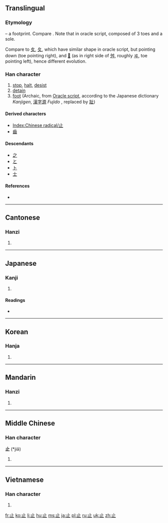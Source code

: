 {{also|只}}
==Translingual==
{{stroke order|type=animate}}
===Etymology===
{{liushu|p}} – a footprint. Compare {{term|手||hand|sc=Hani}}. Note that in oracle script, composed of 3 toes and a sole.

Compare to [[夊]], [[夂]], which have similar shape in oracle script, but pointing down (toe pointing right), and [[𡕒]] (as in right side of [[舛]], roughly [[ヰ]], toe pointing left), hence different evolution.

{{Han etyl}}

===Han character===
{{Han char|rn=77|rad=止|as=00|sn=4|four=2110<sub>0</sub>|canj=卜中一 (YLM)}}

# [[stop]], [[halt]], [[desist]]
# [[detain]]
# [[foot]] (Archaic, from [[w:Oracle script|Oracle script]], according to the Japanese dictionary ''Kanjigen'', [[漢字源]] ''Fujido''<!--capital editor-->, replaced by [[趾]])

====Derived characters====
* [[Index:Chinese radical/止]]
* [[齒]]

====Descendants====
* [[之]]
* [[と]]
* [[ト]]
* [[士]] {{qualifier|as component, as in [[志]]}}

====References====
* {{Han ref|kx=0573.240|dkj=16253|dj=0961.230|hdz=21435.030|uh=6B62|ud=27490|bh=A4EE|bd=42222}}

----

==Cantonese==

===Hanzi===
{{yue-hanzi|jyut=|y=ji2}}

# {{defn|lang=yue|sort=止00}}

----

==Japanese==

===Kanji===
{{ja-kanji|grade=2|rs=止00}}

# {{defn|lang=ja|sort=止00}}

====Readings====
* {{ja-readings|on=[[し]] (shi)|kun=[[とまる]] (tomaru), [[あし]] (ashi), [[とめる]] (tomeru),[[やめる]] (yameru)}}

----

==Korean==

===Hanja===
{{ko-hanja|hangeul=지|eumhun=그칠|rv=ji|mr=chi|y=ci}}

# {{defn|lang=ko|sort=止00}}

----

==Mandarin==

===Hanzi===
{{cmn-hanzi|pin=[[zhǐ]] ([[zhi3]])|wg=chih<sup>3</sup>}}

# {{defn|lang=cmn|sort=止00}}

----

==Middle Chinese==

===Han character===
'''止''' (*jiə̌)<!--asterisk signifies that this is a reconstructed pronunciation-->

# {{defn|lang=zhx-mid|sort=止00}}

----

==Vietnamese==

===Han character===
{{vi-hantu|[[chỉ]]|rs=止00}}

# {{defn|lang=vi|sort=止00}}

[[fr:止]]
[[ko:止]]
[[li:止]]
[[hu:止]]
[[ms:止]]
[[ja:止]]
[[pl:止]]
[[ru:止]]
[[uk:止]]
[[zh:止]]